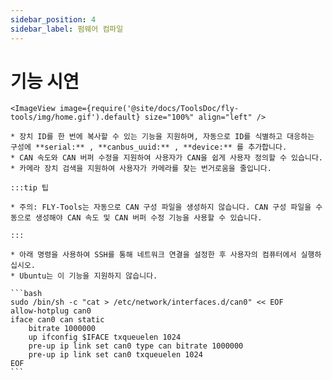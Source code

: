 ```yaml
---
sidebar_position: 4
sidebar_label: 펌웨어 컴파일
---
```


# 기능 시연

    <ImageView image={require('@site/docs/ToolsDoc/fly-tools/img/home.gif').default} size="100%" align="left" />

    * 장치 ID를 한 번에 복사할 수 있는 기능을 지원하며, 자동으로 ID를 식별하고 대응하는 구성에 **serial:** , **canbus_uuid:** , **device:** 를 추가합니다.
    * CAN 속도와 CAN 버퍼 수정을 지원하여 사용자가 CAN을 쉽게 사용자 정의할 수 있습니다.
    * 카메라 장치 검색을 지원하여 사용자가 카메라를 찾는 번거로움을 줄입니다.

    :::tip 팁

    * 주의: FLY-Tools는 자동으로 CAN 구성 파일을 생성하지 않습니다. CAN 구성 파일을 수동으로 생성해야 CAN 속도 및 CAN 버퍼 수정 기능을 사용할 수 있습니다.

    :::

    * 아래 명령을 사용하여 SSH를 통해 네트워크 연결을 설정한 후 사용자의 컴퓨터에서 실행하십시오.
    * Ubuntu는 이 기능을 지원하지 않습니다.

    ```bash
    sudo /bin/sh -c "cat > /etc/network/interfaces.d/can0" << EOF
    allow-hotplug can0
    iface can0 can static
        bitrate 1000000
        up ifconfig $IFACE txqueuelen 1024
        pre-up ip link set can0 type can bitrate 1000000
        pre-up ip link set can0 txqueuelen 1024
    EOF
    ```